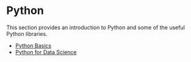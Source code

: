 # Python

This section provides an introduction to Python and some of the useful Python libraries.

- <a href="/python/python-basics">Python Basics</a>
- <a href="/python/python-for-data-science">Python for Data Science</a>